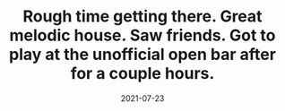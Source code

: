 ---
title: "Rough time getting there. Great melodic house. Saw friends. Got to play at the unofficial open bar after for a couple hours."
date: "2021-07-23"
hero_image: "./flyer.jpg"
---